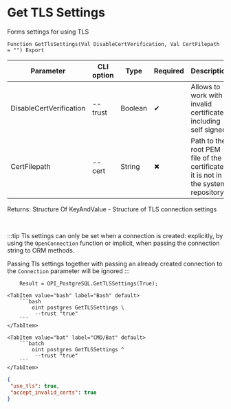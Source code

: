 ﻿---
sidebar_position: 6
description: Get TLS Settings and other functions to work with PostgreSQL in the Open Integration Package, a free open-source integration library for 1C:Enterprise 8, OneScript and CLI
keywords: [1C, 1С, 1С:Enterprise, 1С:Enterprise 8.3, API, Integration, Services, Exchange, OneScript, CLI, PostgreSQL]
---


# Get TLS Settings
 Forms settings for using TLS



`Function GetTlsSettings(Val DisableCertVerification, Val CertFilepath = "") Export`

  | Parameter | CLI option | Type | Required | Description |
  |-|-|-|-|-|
  | DisableCertVerification | --trust | Boolean | &#x2714; | Allows to work with invalid certificates, including self signed |
  | CertFilepath | --cert | String | &#x2716; | Path to the root PEM file of the certificate if it is not in the system repository |

  
  Returns:  Structure Of KeyAndValue - Structure of TLS connection settings

<br/>

:::tip
Tls settings can only be set when a connection is created: explicitly, by using the `OpenConnection` function or implicit, when passing the connection string to ORM methods.

Passing Tls settings together with passing an already created connection to the `Connection` parameter will be ignored
:::
<br/>


```bsl title="1C:Enterprise/OneScript code example"
    Result = OPI_PostgreSQL.GetTLSSettings(True);
```
 

 <Tabs>
  
    <TabItem value="bash" label="Bash" default>
        ```bash
            oint postgres GetTLSSettings \
             --trust "true"
        ```
    </TabItem>
  
    <TabItem value="bat" label="CMD/Bat" default>
        ```batch
            oint postgres GetTLSSettings ^
             --trust "true"
        ```
    </TabItem>
</Tabs>


```json title="Result"
{
 "use_tls": true,
 "accept_invalid_certs": true
}
```
